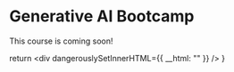 # Generative AI Bootcamp

This course is coming soon!

  return <div dangerouslySetInnerHTML={{ __html: "" }} />
}